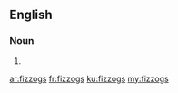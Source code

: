 ==English==

===Noun===
{{head|en|noun plural form}}

# {{plural of|fizzog|lang=en}}

[[ar:fizzogs]]
[[fr:fizzogs]]
[[ku:fizzogs]]
[[my:fizzogs]]